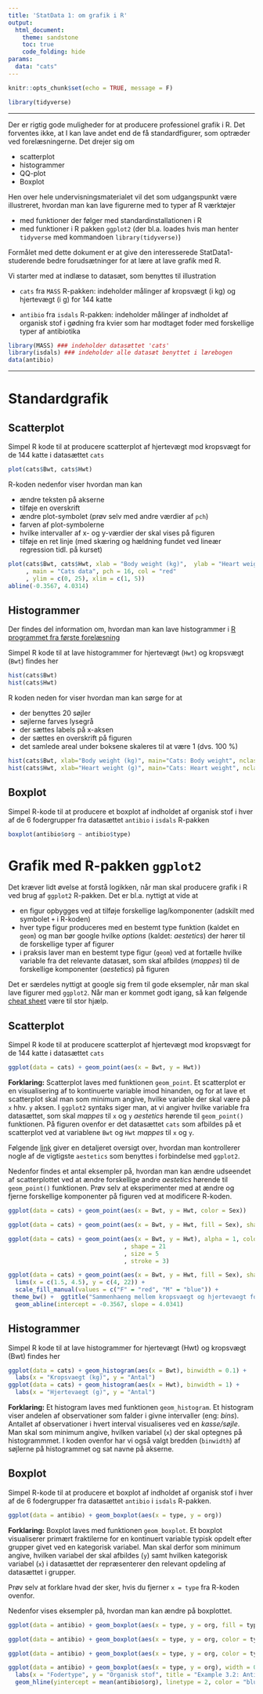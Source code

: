 ```yaml
---
title: 'StatData 1: om grafik i R'
output: 
  html_document:
    theme: sandstone
    toc: true
    code_folding: hide
params:
  data: "cats"
---
```



```r
knitr::opts_chunk$set(echo = TRUE, message = F)
```

```r
library(tidyverse)
```


***


Der er rigtig gode muligheder for at producere professionel grafik i R. Det forventes ikke, at I kan lave andet end de få standardfigurer, som optræder ved forelæsningerne. Det drejer sig om

* scatterplot
* histogrammer
* QQ-plot
* Boxplot

Hen over hele undervisningsmaterialet vil det som udgangspunkt være illustreret, hvordan man kan lave figurerne med to typer af R værktøjer

* med funktioner der følger med standardinstallationen i R
* med funktioner i R pakken `ggplot2` (der bl.a. loades hvis man henter `tidyverse` med kommandoen `library(tidyverse)`)

Formålet med dette dokument er at give den interesserede StatData1-studerende bedre forudsætninger for at  lære at lave grafik med R.

Vi starter med at indlæse to datasæt, som benyttes til illustration

* `cats` fra `MASS` R-pakken: indeholder målinger af kropsvægt (i kg) og hjertevægt (i g) for 144 katte

* `antibio` fra `isdals` R-pakken: indeholder målinger af indholdet af organisk stof i gødning fra kvier som har modtaget foder med forskellige typer af antibiotika

```r
library(MASS) ### indeholder datasættet 'cats'
library(isdals) ### indeholder alle datasæt benyttet i lærebogen
data(antibio)
```


***


# Standardgrafik

## Scatterplot

Simpel R kode til at producere scatterplot af hjertevægt mod kropsvægt for de 144 katte i datasættet `cats`

```r
plot(cats$Bwt, cats$Hwt)
```

R-koden nedenfor viser hvordan man kan

* ændre teksten på akserne
* tilføje en overskrift
* ændre plot-symbolet (prøv selv med andre værdier af `pch`)
* farven af plot-symbolerne
* hvilke intervaller af x- og y-værdier der skal vises på figuren
* tilføje en ret linje (med skæring og hældning fundet ved lineær regression tidl. på kurset)

```r
plot(cats$Bwt, cats$Hwt, xlab = "Body weight (kg)",  ylab = "Heart weight (g)"
     , main = "Cats data", pch = 16, col = "red"
     , ylim = c(0, 25), xlim = c(1, 5))
abline(-0.3567, 4.0314)
```

## Histogrammer

Der findes del information om, hvordan man kan lave histogrammer i [R programmet fra første forelæsning](forel190902_Rprog.html)

Simpel R kode til at lave histogrammer for hjertevægt (`Hwt`) og kropsvægt (`Bwt`) findes her

```r
hist(cats$Bwt)
hist(cats$Hwt)
```


R koden neden for viser hvordan man kan sørge for at

* der benyttes 20 søjler
* søjlerne farves lysegrå
* der sættes labels på x-aksen
* der sættes en overskrift på figuren
* det samlede areal under boksene skaleres til at være 1 (dvs. 100 %)

```r
hist(cats$Bwt, xlab="Body weight (kg)", main="Cats: Body weight", nclass=20, prob=TRUE, col = "lightgray")
hist(cats$Hwt, xlab="Heart weight (g)", main="Cats: Heart weight", nclass=20, prob=TRUE, col = "lightgray")
```


## Boxplot

Simpel R-kode til at producere et boxplot af indholdet af organisk stof i hver af de 6 fodergrupper fra datasættet `antibio` i `isdals` R-pakken
```r
boxplot(antibio$org ~ antibio$type)
```


# Grafik med R-pakken `ggplot2`

Det kræver lidt øvelse at forstå logikken, når man skal producere grafik i R ved brug af `ggplot2` R-pakken. Det er bl.a. nyttigt at vide at

* en figur opbygges ved at tilføje forskellige lag/komponenter (adskilt med symbolet `+` i R-koden)
* hver type figur produceres med en bestemt type funktion (kaldet en `geom`) og man bør google hvilke *options* (kaldet: *aestetics*) der hører til de forskellige typer af figurer
* i praksis laver man en bestemt type figur (`geom`) ved at fortælle hvilke variable fra det relevante datasæt, som skal afbildes (*mappes*) til de forskellige komponenter (*aestetics*) på figuren

Det er særdeles nyttigt at google sig frem til gode eksempler, når man skal lave figurer med `ggplot2`. Når man er kommet godt igang, så kan følgende [cheat sheet](https://www.rstudio.com/wp-content/uploads/2015/03/ggplot2-cheatsheet.pdf) være til stor hjælp.

## Scatterplot

Simpel R kode til at producere scatterplot af hjertevægt mod kropsvægt for de 144 katte i datasættet `cats`

```r
ggplot(data = cats) + geom_point(aes(x = Bwt, y = Hwt))
```

**Forklaring:** Scatterplot laves med funktionen `geom_point`. Et scatterplot er en visualisering af to kontinuerte variable imod hinanden, og for at lave et scatterplot skal man som minimum angive, hvilke variable der skal være på `x` hhv. `y` aksen. I `ggplot2` syntaks siger man, at vi angiver hvilke variable fra datasættet, som skal *mappes* til `x` og `y` *aestetics* hørende til `geom_point()` funktionen. På figuren ovenfor er det datasættet `cats` som afbildes på et scatterplot ved at variablene `Bwt` og `Hwt` *mappes* til `x` og `y`.

Følgende [link](https://ggplot2.tidyverse.org/articles/ggplot2-specs.html) giver en detaljeret oversigt over, hvordan man kontrollerer nogle af de vigtigste `aestetics` som benyttes i forbindelse med `ggplot2`.

Nedenfor findes et antal eksempler på, hvordan man kan ændre udseendet af scatterplottet ved at ændre forskellige andre *aestetics* hørende til `geom_point()` funktionen. Prøv selv at eksperimenter med at ændre og fjerne forskellige komponenter på figuren ved at modificere R-koden.


```r
ggplot(data = cats) + geom_point(aes(x = Bwt, y = Hwt, color = Sex))

ggplot(data = cats) + geom_point(aes(x = Bwt, y = Hwt, fill = Sex), shape = 21)

ggplot(data = cats) + geom_point(aes(x = Bwt, y = Hwt), alpha = 1, colour = "blue", fill = "lightblue"
                                 , shape = 21
                                 , size = 5
                                 , stroke = 3)

ggplot(data = cats) + geom_point(aes(x = Bwt, y = Hwt, fill = Sex), shape = 21, size = 4, stroke = 2, alpha = 0.5) + labs(x = "Body weight (kg)", y = "Heart weight (g)") +
  lims(x = c(1.5, 4.5), y = c(4, 22)) +
  scale_fill_manual(values = c("F" = "red", "M" = "blue")) +
 theme_bw() +  ggtitle("Sammenhaeng mellem kropsvaegt og hjertevaegt for katte") +
  geom_abline(intercept = -0.3567, slope = 4.0341)

```

## Histogrammer

Simpel R kode til at lave histogrammer for hjertevægt (Hwt) og kropsvægt (Bwt) findes her

```r
ggplot(data = cats) + geom_histogram(aes(x = Bwt), binwidth = 0.1) +
  labs(x = "Kropsvaegt (kg)", y = "Antal")
ggplot(data = cats) + geom_histogram(aes(x = Hwt), binwidth = 1) +
  labs(x = "Hjertevaegt (g)", y = "Antal")
```

**Forklaring:** Et histogram laves med funktionen `geom_histogram`. Et histogram viser andelen af observationer som falder i givne intervaller (eng: *bins*). Antallet af observationer i hvert interval visualiseres ved en *kasse/søjle*. Man skal som minimum angive, hvilken variabel (`x`) der skal optegnes på histogrammmet. I koden ovenfor har vi også valgt bredden (`binwidth`) af søjlerne på histogrammet og sat navne på akserne.


## Boxplot

Simpel R-kode til at producere et boxplot af indholdet af organisk stof i hver af de 6 fodergrupper fra datasættet `antibio` i `isdals` R-pakken.

```r
ggplot(data = antibio) + geom_boxplot(aes(x = type, y = org))
```

**Forklaring:** Boxplot laves med funktionen `geom_boxplot`. Et boxplot visualiserer primært fraktilerne for en kontinuert variable typisk opdelt efter grupper givet ved en kategorisk variabel. Man skal derfor som minimum angive, hvilken variabel der skal afbildes (`y`) samt hvilken kategorisk variabel (`x`)  i datasættet der repræsenterer den relevant opdeling af datasættet i grupper.

Prøv selv at forklare hvad der sker, hvis du fjerner `x = type` fra R-koden ovenfor.

Nedenfor vises eksempler på, hvordan man kan ændre på boxplottet.


```r
ggplot(data = antibio) + geom_boxplot(aes(x = type, y = org, fill = type))

ggplot(data = antibio) + geom_boxplot(aes(x = type, y = org, color = type), fill = "lightblue", linetype = 1)

ggplot(data = antibio) + geom_boxplot(aes(x = type, y = org, color = type), fill = "lightgrey") + coord_flip()

ggplot(data = antibio) + geom_boxplot(aes(x = type, y = org), width = 0.3) +
  labs(x = "Fodertype", y = "Organisk stof", title = "Example 3.2: Antibiotics and dung decomposition") + theme_bw() + lims(y = c(2.2, 3.2)) +
  geom_hline(yintercept = mean(antibio$org), linetype = 2, color = "blue")

```

